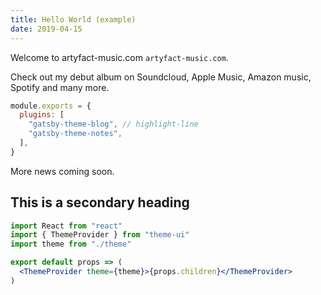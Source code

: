 ```yaml
---
title: Hello World (example)
date: 2019-04-15
---
```


Welcome to artyfact-music.com `artyfact-music.com`.

Check out my debut album on Soundcloud, Apple Music, Amazon music, Spotify and many more.

```js:title=gatsby-config.js
module.exports = {
  plugins: [
    "gatsby-theme-blog", // highlight-line
    "gatsby-theme-notes",
  ],
}
```

More news coming soon.

## This is a secondary heading

```jsx
import React from "react"
import { ThemeProvider } from "theme-ui"
import theme from "./theme"

export default props => (
  <ThemeProvider theme={theme}>{props.children}</ThemeProvider>
)
```
